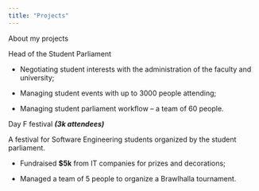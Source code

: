 ```yaml
---
title: "Projects"
---
```


About my projects

Head of the Student Parliament

-   Negotiating student interests with the administration of the faculty and university;

-   Managing student events with up to 3000 people attending;

-   Managing student parliament workflow -- a team of 60 people.

Day F festival ***(3k attendees)***

A festival for Software Engineering students organized by the student parliament.

-   Fundraised **\$5k** from IT companies for prizes and decorations;

-   Managed a team of 5 people to organize a Brawlhalla tournament.
